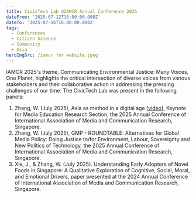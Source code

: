 ```yaml
---
title: CivicTech Lab @IAMCR Annual Conference 2025
dateFrom: '2025-07-12T16:00:00.000Z'
dateTo: '2025-07-16T16:00:00.000Z'
tags:
  - Conferences
  - Citizen Science
  - Community
  - Asia
heroImgSrc: /iamcr for website.jpeg
---
```


IAMCR 2025's theme, Communicating Environmental Justice: Many Voices, One Planet, highlights the critical intersection of diverse voices from various stakeholders and their collaborative action in addressing the pressing challenges of our time.  The CivicTech Lab was present in the following panels:

1. Zhang, W. (July 2025), Asia as method in a digital age \[[video](https://www.youtube.com/watch?v=HBMKebbSJXM\&t=2s)], Keynote for Media Education Research Section, the 2025 Annual Conference of International Association of Media and Communication Research, Singapore.
2. Zhang, W. (July 2025), GMP - ROUNDTABLE: Alternatives for Global Media Policy: Doing Justice to/for Environment, Labour, Sovereignty and New Politics of Technology, the 2025 Annual Conference of International Association of Media and Communication Research, Singapore.
3. Xie, J., & Zhang, W. (July 2025). Understanding Early Adopters of Novel Foods in Singapore: A Qualitative Exploration of Cognitive, Social, Moral, and Emotional Drivers, paper presented at the 2024 Annual Conference of International Association of Media and Communication Research, Singapore.
